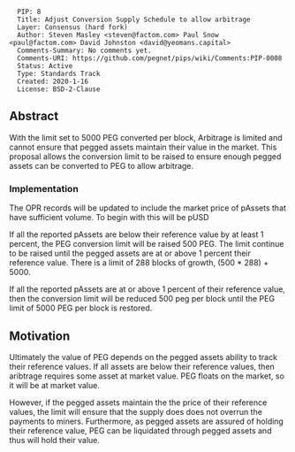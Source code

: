 <pre>
  PIP: 8
  Title: Adjust Conversion Supply Schedule to allow arbitrage
  Layer: Consensus (hard fork)
  Author: Steven Masley <steven@factom.com> Paul Snow <paul@factom.com> David Johnston <david@yeomans.capital>
  Comments-Summary: No comments yet.
  Comments-URI: https://github.com/pegnet/pips/wiki/Comments:PIP-0008
  Status: Active
  Type: Standards Track
  Created: 2020-1-16
  License: BSD-2-Clause
</pre>

==Abstract==

With the limit set to 5000 PEG converted per block, Arbitrage is limited and cannot ensure that pegged assets maintain their
value in the market.  This proposal allows the conversion limit to be raised to ensure enough pegged assets can be converted
to PEG to allow arbitrage.

===Implementation===

The OPR records will be updated to include the market price of pAssets that have sufficient volume.  To begin with this will
be pUSD

If all the reported pAssets are below their reference value by at least 1 percent, the PEG conversion limit will be raised 
500 PEG.  The limit continue to be raised until the pegged assets are at or above 1 percent their reference value. There is a limit of 288 blocks of growth, (500 * 288) + 5000.

If all the reported pAssets are at or above 1 percent of their reference value, then the conversion limit will be reduced
500 peg per block until the PEG limit of 5000 PEG per block is restored.
==Motivation==

Ultimately the value of PEG depends on the pegged assets ability to track their reference values.  If all assets are
below their reference values, then aribtrage requires some asset at market value.  PEG floats on the market, so it will be 
at market value.  

However, if the pegged assets maintain the the price of their reference values, the limit will ensure that the supply does
does not overrun the payments to miners.  Furthermore, as pegged assets are assured of holding their reference value, PEG 
can be liquidated through pegged assets and thus will hold their value.



